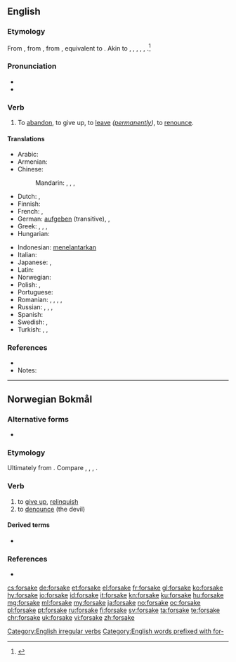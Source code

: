 ==English==

===Etymology===
From {{etyl|enm|en}} {{m|enm|forsaken||to reject, deny}}, from {{etyl|ang|en}} {{m|ang|forsacan||to dispute, quarrel, refuse, oppose}}, from {{etyl|gem-pro|en}} {{m|gem-pro|*farsakaną||to renounce}}, equivalent to {{prefix|for|sake|lang=en}}. Akin to {{etyl|nl|-}} {{m|nl|verzaken}}, {{etyl|gmh|-}} {{m|gmh|versachen||to deny}}, {{etyl|da|-}} {{m|da|forsage||to give up}}, {{etyl|no|-}} {{m|no|forsake||to give up, renounce}}, {{etyl|sv|-}} {{m|sv|försaka||to give up, to be without}}, {{etyl|got|-}} {{m|got|𐍃𐌰𐌺𐌰𐌽||to rebuke, quarrel}}.<ref>{{R:Webster 1913|forsake}}</ref>

===Pronunciation===
* {{IPA|/fɔɹˈseɪk/|lang=en}}
* {{rhymes|eɪk|lang=en}}

===Verb===
{{en-verb|forsakes|forsaking|forsook|forsaken}}

# To [[abandon]], to give up, to [[leave]] ''([[permanently]])'', to [[renounce]].

====Translations====
{{trans-top|to abandon}}
* Arabic: {{t+|ar|هجر|tr=hajara}}
* Armenian: {{t|hy|լքել}}
* Chinese:
*: Mandarin: {{t+|cmn|放棄|sc=Hans}}, {{t+|cmn|放弃|tr=fàngqì|sc=Hans}}, {{t|cmn|拋棄|sc=Hans}}, {{t+|cmn|抛弃|tr=pāoqì|sc=Hans}}
* Dutch: {{t|nl|verzaken}}, {{t+|nl|opgeven}}
* Finnish: {{t+|fi|hylätä}}
* French: {{t+|fr|abandonner}}, {{t+|fr|renoncer}}
* German: [[aufgeben]] (transitive), {{t+|de|verlassen}}, {{t+|de|im Stich lassen}}
* Greek: {{t+|el|εγκαταλείπω}}, {{t+|el|παρατώ}}, {{t+|el|απαρνούμαι}}, {{t+|el|αποκηρύσσω}}
* Hungarian: {{t+|hu|cserbenhagy}}
{{trans-mid}}
* Indonesian: [[telantar|menelantarkan]]
* Italian: {{t+|it|abbandonare}}
* Japanese: {{t|ja|見捨てる|tr=みすてる, misuteru}}, {{t|ja|放棄する|tr=hōki-suru}}
* Latin: {{t+|la|desero}}
* Norwegian: {{t+|no|forlate}}
* Polish: {{t+|pl|opuścić}}, {{t+|pl|porzucić}}
* Portuguese: {{t+|pt|abandonar}}
* Romanian: {{t+|ro|abandona}}, {{t+|ro|renunța}}, {{t+|ro|lepăda}}, {{t+|ro|părăsi}}, {{t+|ro|lăsa}}
* Russian: {{qualifier|perfective}} {{t+|ru|оста́вить}}, {{qualifier|imperfective}} {{t+|ru|оставля́ть}}, {{qualifier|perfective}} {{t+|ru|поки́нуть}}, {{qualifier|imperfective}} {{t+|ru|покида́ть}}
* Spanish: {{t+|es|abandonar}}
* Swedish: {{t+|sv|försaka}}, {{t+|sv|överge}}
* Turkish: {{t+|tr|bırakmak}}, {{t+|tr|terketmek}}, {{t+|tr|vazgeçmek}}
{{trans-bottom}}

===References===
* {{R:Century 1911}}
* Notes:
<references/>

[[Category:English irregular verbs]]
[[Category:English words prefixed with for-]]

----

==Norwegian Bokmål==

===Alternative forms===
* {{l|nb|forsage}}

===Etymology===
Ultimately from {{etyl|gem-pro|nb}} {{m|gem-pro|*farsakaną}}. Compare {{etyl|da|-}} {{m|da|forsage}}, {{etyl|sv|-}} {{m|sv|försaka}}, {{etyl|en|-}} {{m|en|forsake}}, {{etyl|nl|-}} {{m|nl|verzaken}}.

===Verb===
{{head|nb|verb|imperative|forsak|present tense|forsaker|simple past and past participle|forsaka|or|forsaket|present participle|forsakende}}

# to [[give up]], [[relinquish]]
# to [[denounce]] (the devil)

====Derived terms====
* {{l|nb|forsakelse}}

===References===
* {{R:The Bokmål Dictionary}}

[[cs:forsake]]
[[de:forsake]]
[[et:forsake]]
[[el:forsake]]
[[fr:forsake]]
[[gl:forsake]]
[[ko:forsake]]
[[hy:forsake]]
[[io:forsake]]
[[id:forsake]]
[[it:forsake]]
[[kn:forsake]]
[[ku:forsake]]
[[hu:forsake]]
[[mg:forsake]]
[[ml:forsake]]
[[my:forsake]]
[[ja:forsake]]
[[no:forsake]]
[[oc:forsake]]
[[pl:forsake]]
[[pt:forsake]]
[[ru:forsake]]
[[fi:forsake]]
[[sv:forsake]]
[[ta:forsake]]
[[te:forsake]]
[[chr:forsake]]
[[uk:forsake]]
[[vi:forsake]]
[[zh:forsake]]